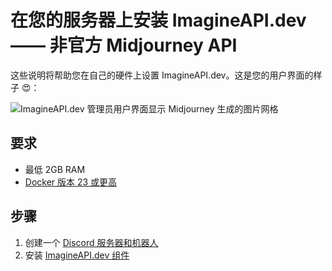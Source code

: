 
# 在您的服务器上安装 ImagineAPI.dev —— 非官方 Midjourney API

这些说明将帮助您在自己的硬件上设置 ImagineAPI.dev。这是您的用户界面的样子 😍：

<Image src="/CleanShot 2023-04-11 at 14.55.09@2x.png" alt="ImagineAPI.dev 管理员用户界面显示 Midjourney 生成的图片网格" width={850} height={500} />

## 要求

- 最低 2GB RAM
- [Docker 版本 23 或更高]( https://docs.docker.com/engine/install/)

## 步骤

1. 创建一个 [Discord 服务器和机器人](/install/discord-bot)
2. 安装 [ImagineAPI.dev 组件](/install/ImagineAPI)